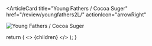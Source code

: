 <ArticleCard
  title="Young Fathers / Cocoa Suger"
  href="/review/youngfathers2L/"
  actionIcon="arrowRight"
>

![Young Fathers / Cocoa Suger](../../images/cd/youngfathers2L.jpg)

</ArticleCard>

  return (
    <>
      {children}
    </>
  );
}